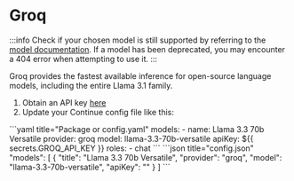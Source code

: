 
# Groq

:::info
Check if your chosen model is still supported by referring to the [model documentation](https://console.groq.com/docs/models). If a model has been deprecated, you may encounter a 404 error when attempting to use it.
:::

Groq provides the fastest available inference for open-source language models, including the entire Llama 3.1 family.

1. Obtain an API key [here](https://console.groq.com/keys)
2. Update your Continue config file like this:

<Tabs groupId="config-example">
  <TabItem value="yaml" label="YAML">
    ```yaml title="Package or config.yaml"
    models:
      - name: Llama 3.3 70b Versatile
        provider: groq
        model: llama-3.3-70b-versatile
        apiKey: ${{ secrets.GROQ_API_KEY }}
        roles:
          - chat
    ```
  </TabItem>
  <TabItem value="json" label="JSON">
    ```json title="config.json"
    "models": [
      {
        "title": "Llama 3.3 70b Versatile",
        "provider": "groq",
        "model": "llama-3.3-70b-versatile",
        "apiKey": "<API_KEY>"
      }
    ]
    ```
  </TabItem>
</Tabs>

